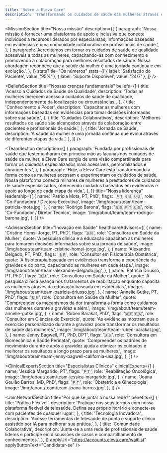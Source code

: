 ```yaml
---
title: 'Sobre a Eleva Care'
description: 'Transformando os cuidados de saúde das mulheres através da inovação e compaixão'
---
```




<HeadlineSection
  title="Transformando o cuidado de saúde da mulher através da inovação e compaixão"
  description="Na Eleva Care, nos dedicamos a capacitar mulheres de todas as idades para que assumam o controle de sua saúde e bem-estar."
/>

<MissionSection
  title="Nossa missão"
  description={[
    {
      paragraph:
        'Nossa missão é fornecer uma plataforma de apoio e inclusiva que conecte indivíduos a recursos liderados por especialistas, informações baseadas em evidências e uma comunidade colaborativa de profissionais de saúde.',
    },
    {
      paragraph:
        'Acreditamos em tornar os cuidados de saúde de qualidade acessíveis a todas as mulheres, capacitando-as com conhecimento e promovendo a colaboração para melhores resultados de saúde. Nossa abordagem reconhece que a saúde da mulher é uma jornada contínua e em evolução.',
    },
  ]}
  statsTitle="Os números"
  stats={[
    { label: 'Satisfação do Paciente', value: '95%' },
    { label: 'Suporte Disponível', value: '24/7' },
  ]}
/>

<HeadlineSection
  label="Nossa visão"
  title="Unindo ciência e cuidado para cada mulher"
  description="Para unir o gap entre pesquisa científica e aplicação prática, entregando soluções de cuidados de saúde da mulher de forma acessível e personalizadas em todas as fases da vida."
/>

<BeliefsSection
  title="Nossas crenças fundamentais"
  beliefs={[
    {
      title: 'Acesso a Cuidados de Saúde de Qualidade',
      description:
        'Todas as mulheres merecem acesso a cuidados de saúde de qualidade, independentemente da localização ou circunstâncias.',
    },
    {
      title: 'Conhecimento é Poder',
      description:
        'Capacitar as mulheres com informações baseadas em evidências para tomar decisões informadas sobre sua saúde.',
    },
    {
      title: 'Cuidados Colaborativos',
      description:
        'Melhores resultados de saúde são alcançados através da colaboração entre pacientes e profissionais de saúde.',
    },
    {
      title: 'Jornada de Saúde',
      description:
        'A saúde da mulher é uma jornada contínua que evolui através de diferentes etapas da vida.',
    },
  ]}
/>

<HeadlineSection
  label="Conheça a nossa equipe"
  title="Liderada por inovadores e especialistas em saúde"
  description="Nossa equipe combina expertise em saúde da mulher, tecnologia e cuidado com pacientes para revolucionar a entrega de cuidados de saúde."
/>

<TeamSection
  description={[
    {
      paragraph:
        'Fundada por profissionais de saúde que testemunharam em primeira mão as lacunas nos cuidados de saúde da mulher, a Eleva Care surgiu de uma visão compartilhada para tornar os cuidados especializados mais acessíveis, personalizados e abrangentes.',
    },
    {
      paragraph:
        'Hoje, a Eleva Care está transformando a forma como as mulheres acessam e experimentam os cuidados de saúde. Nossa plataforma conecta milhares de mulheres a prestadores de cuidados de saúde especializados, oferecendo cuidados baseados em evidências e apoio ao longo de cada etapa da vida.',
    },
  ]}
  title="Nossa liderança"
  leadership={[
    {
      name: 'Patricia Mota, PT, PhD',
      flags: '🇵🇹 🇪🇸 🇺🇸',
      role: 'Co-Fundadora / Diretora Executiva',
      image: '/img/about/team/team-patricia-mota.jpg',
    },
    {
      name: 'Rodrigo Barona',
      flags: '🇪🇸 🇵🇹 🇺🇸',
      role: 'Co-Fundador / Diretor Técnico',
      image: '/img/about/team/team-rodrigo-barona.jpg',
    },
  ]}
/>

<HeadlineSection
  label="Guiada por especialistas do setor"
  title="Conselho Consultivo"
  description="Nossa consultoria de especialistas do setor traz consigo liderança e inovação para o nosso trabalho."
/>

<AdvisorsSection
  title="Inovação em Saúde"
  healthcareAdvisors={[
    {
      name: 'Cristine Homsi Jorge, PT, PhD',
      flags: '🇧🇷',
      role: 'Consultora em Saúde da Mulher',
      quote:
        'A pesquisa clínica e a educação capacitam as mulheres para tomarem decisões informadas sobre sua jornada de saúde',
      image: '/img/about/team/team-cristine-homsi-jorge.jpg',
    },
    {
      name: 'Alexandre Delgado, PT, PhD',
      flags: '🇧🇷',
      role: 'Consultor em Fisioterapia Obstétrica',
      quote:
        'A fisioterapia baseada em evidências transforma a experiência da gravidez e do parto, capacitando as mulheres em cada etapa.',
      image: '/img/about/team/team-alexandre-delgado.jpg',
    },
    {
      name: 'Patricia Driusso, PT, PhD',
      flags: '🇧🇷',
      role: 'Consultora em Saúde da Mulher',
      quote:
        'A pesquisa clínica avança nos tratamentos de reabilitação enquanto capacita as mulheres através da educação baseada em evidências.',
      image: '/img/about/team/team-patricia-driusso.jpg',
    },
    {
      name: 'Annelie Gutke, PT, PhD',
      flags: '🇸🇪',
      role: 'Consultora em Saúde da Mulher',
      quote:
        'Compreender os mecanismos da dor transforma a forma como cuidamos das mulheres durante a gravidez e além.',
      image: '/img/about/team/team-annelie-gutke.jpg',
    },
    {
      name: 'Ruben Barakat, PhD',
      flags: '🇦🇷 🇪🇸',
      role: 'Consultor em Ciências do Exercício',
      quote:
        'As evidências mostram que o exercício personalizado durante a gravidez pode transformar os resultados de saúde das mulheres.',
      image: '/img/about/team/team-ruben-barakat.jpg',
    },
    {
      name: 'Jenny Bagwell, PT, PhD, DPT',
      flags: '🇺🇸',
      role: 'Consultora em Biomecânica e Saúde Perinatal',
      quote:
        'Compreender os padrões de movimento durante e após a gravidez ajuda a otimizar os cuidados e melhorar os resultados a longo prazo para as mulheres.',
      image: '/img/about/team/team-jenny-bagwell-california-usa.jpg',
    },
  ]}
/>

<ClinicalExpertsSection
  title="Especialistas Clínicos"
  clinicalExperts={[
    {
      name: 'Jessica Margarido, PT',
      flags: '🇵🇹',
      role: 'Reabilitação Oncológica',
      image: '/img/about/team/team-jessica-margarido.jpg',
    },
    {
      name: 'Joana Goulão Barros, MD, PhD',
      flags: '🇵🇹',
      role: 'Obstetrícia e Ginecologia',
      image: '/img/about/team/team-joana-barros.jpg',
    },
  ]}
/>
<HeadlineSection
  label="Junte-se à nossa rede"
  title="Transforme os cuidados de saúde da mulher conosco"
  description="Junte-se a uma comunidade de profissionais de saúde dedicados que tornam os cuidados de qualidade acessíveis às mulheres em todo lugar."
/>

<JoinNetworkSection
  title="Por que se juntar à nossa rede?"
  benefits={[
    {
      title: 'Prática Flexível',
      description:
        'Pratique nos seus termos com nossa plataforma flexível de telesaúde. Defina seu próprio horário e conecte-se com pacientes de qualquer lugar.',
    },
    {
      title: 'Tecnologia Inovadora',
      description:
        'Acesse ferramentas de telesaúde de ponta e suporte clínico assistido por IA para melhorar sua prática.',
    },
    {
      title: 'Comunidade Colaborativa',
      description:
        'Junte-se a uma rede de profissionais de saúde líderes e participe em discussões de casos e compartilhamento de conhecimentos.',
    },
  ]}
  applyUrl="https://accounts.eleva.care/waitlist"
  applyButtonText="Candidatar-se"
/>
